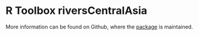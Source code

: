 # R Toolbox riversCentralAsia {#sec-riverscentralasia-r-toolbox}

More information can be found on Github, where the [package](https://github.com/hydrosolutions/riversCentralAsia) is maintained.
